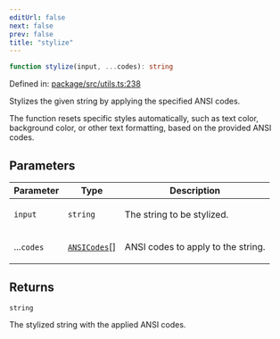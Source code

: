 ```yaml
---
editUrl: false
next: false
prev: false
title: "stylize"
---
```


```ts
function stylize(input, ...codes): string
```

Defined in: [package/src/utils.ts:238](https://github.com/KingsBeCattz/ezdd/blob/0f600ba185b426f1ed870030a52eb2b1640838c6/package/src/utils.ts#L238)

Stylizes the given string by applying the specified ANSI codes.

The function resets specific styles automatically, such as text color, background color,
or other text formatting, based on the provided ANSI codes.

## Parameters

<table>
<thead>
<tr>
<th>Parameter</th>
<th>Type</th>
<th>Description</th>
</tr>
</thead>
<tbody>
<tr>
<td>

`input`

</td>
<td>

`string`

</td>
<td>

The string to be stylized.

</td>
</tr>
<tr>
<td>

...`codes`

</td>
<td>

[`ANSICodes`](/ezdb/reference/enumerations/ansicodes/)[]

</td>
<td>

ANSI codes to apply to the string.

</td>
</tr>
</tbody>
</table>

## Returns

`string`

The stylized string with the applied ANSI codes.

